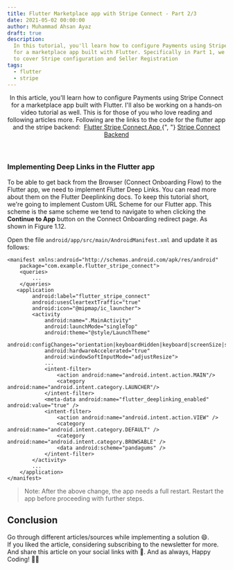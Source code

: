 ```yaml
---
title: Flutter Marketplace app with Stripe Connect - Part 2/3
date: 2021-05-02 00:00:00
author: Muhammad Ahsan Ayaz
draft: true
description:
  In this tutorial, you'll learn how to configure Payments using Stripe Connect
  for a marketplace app built with Flutter. Specifically in Part 1, we're going
  to cover Stripe configuration and Seller Registration
tags:
  - flutter
  - stripe
---
```


<header>
  In this article, you'll learn how to configure Payments using Stripe Connect
  for a marketplace app built with Flutter. I'll also be working on a hands-on
  video tutorial as well. This is for those of you who love reading and
  following articles more. Following are the links to the code for the flutter
  app and the stripe backend:&nbsp;
  <a href="https://github.com/ahsanayaz/flutter_stripe_connect">
    Flutter Stripe Connect App
  </a>
  {", "}
  <a href="https://github.com/AhsanAyaz/stripe-connect-backend">
    Stripe Connect Backend
  </a>
</header>

### Implementing Deep Links in the Flutter app

To be able to get back from the Browser (Connect Onboarding Flow) to the Flutter
app, we need to implement Flutter Deep Links. You can read more about them on
the Flutter Deeplinking docs. To keep this tutorial short, we're going to
implement Custom URL Scheme for our Flutter app. This scheme is the same scheme
we tend to navigate to when clicking the **Continue to App** button on the
Connect Onboarding redirect page. As shown in Figure 1.12.

Open the file `android/app/src/main/AndroidManifest.xml` and update it as
follows:

```dart{8,22-28}
<manifest xmlns:android="http://schemas.android.com/apk/res/android"
    package="com.example.flutter_stripe_connect">
    <queries>
        ...
    </queries>
   <application
        android:label="flutter_stripe_connect"
        android:usesCleartextTraffic="true"
        android:icon="@mipmap/ic_launcher">
        <activity
            android:name=".MainActivity"
            android:launchMode="singleTop"
            android:theme="@style/LaunchTheme"
            android:configChanges="orientation|keyboardHidden|keyboard|screenSize|smallestScreenSize|locale|layoutDirection|fontScale|screenLayout|density|uiMode"
            android:hardwareAccelerated="true"
            android:windowSoftInputMode="adjustResize">
            ...
            <intent-filter>
                <action android:name="android.intent.action.MAIN"/>
                <category android:name="android.intent.category.LAUNCHER"/>
            </intent-filter>
            <meta-data android:name="flutter_deeplinking_enabled" android:value="true" />
            <intent-filter>
                <action android:name="android.intent.action.VIEW" />
                <category android:name="android.intent.category.DEFAULT" />
                <category android:name="android.intent.category.BROWSABLE" />
                <data android:scheme="pandagums" />
            </intent-filter>
        </activity>
        ...
    </application>
</manifest>
```

> Note: After the above change, the app needs a full restart. Restart the app
> before proceeding with further steps.

## Conclusion

Go through different articles/sources while implementing a solution 😄. <br/> If
you liked the article, considering subscribing to the newsletter for more. And
share this article on your social links with 🖤. And as always, Happy Coding! 🙌🏼
